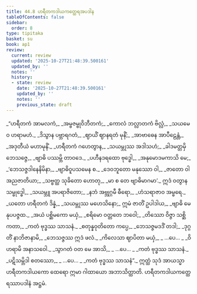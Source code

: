 ```yaml
---
title: 44.8 ဟရီတကဒါယကတ္ထေရအပဒါန
tableOfContents: false
sidebar:
  order: 8
type: tipitaka
basket: su
book: ap1
review:
  current: review
  updated: '2025-10-27T21:48:39.500161'
  updated_by: ''
  notes: ''
  history:
  - state: review
    date: '2025-10-27T21:48:39.500161'
    updated_by: ''
    notes: ''
    previous_state: draft
---
```



<ReviewStatus review={frontmatter.review} showDetails={true} />

<HypothesisAnnotation frontmatter={frontmatter} />

<DynamicBreadcrumb />

<Division number="60" book="ap1" e="ch" v="20" p="434">

<Paragraph number="5737" type="verses" book="ap1">
_“ဟရီတကံ အာမလကံ,_  
_အမ္ဗဇမ္ဗုဝိဘီတကံ;_  
_ကောလံ ဘလ္လာတကံ ဗိလ္လံ,_  
_သယမေဝ ဟရာမဟံ._  

</Paragraph>

</Division>
<Division number="61" book="ap1" e="ch" v="20" p="434">

<Paragraph number="5738" type="verses" book="ap1">
_ဒိသွာန ပဗ္ဘာရဂတံ,_  
_ဈာယိံ ဈာနရတံ မုနိံ;_  
_အာဗာဓေန အာပီဠေန္တံ,_  
_အဒုတီယံ မဟာမုနိံ._  

</Paragraph>

</Division>
<Division number="62" book="ap1" e="ch" v="20" p="434">

<Paragraph number="5739" type="verses" book="ap1">
_ဟရီတကံ ဂဟေတွာန,_  
_သယမ္ဘုဿ အဒါသဟံ;_  
_ခါဒမတ္တမှိ ဘေသဇ္ဇေ,_  
_ဗျာဓိ ပဿမ္ဘိ တာဝဒေ._  

</Paragraph>

</Division>
<Division number="63" book="ap1" e="ch" v="20" p="434">

<Paragraph number="5740" type="verses" book="ap1">
_ပဟီနဒရထော ဗုဒ္ဓေါ,_  
_အနုမောဒမကာသိ မေ;_  
_‘ဘေသဇ္ဇဒါနေနိမိနာ,_  
_ဗျာဓိဝူပသမေန စ._  

</Paragraph>

</Division>
<Division number="64" book="ap1" e="ch" v="20" p="434">

<Paragraph number="5741" type="verses" book="ap1">
_ဒေဝဘူတော မနုဿော ဝါ,_  
_ဇာတော ဝါ အညဇာတိယာ;_  
_သဗ္ဗတ္ထ သုခိတော ဟောတု,_  
_မာ စ တေ ဗျာဓိမာဂမာ’._  

</Paragraph>

</Division>
<Division number="65" book="ap1" e="ch" v="20" p="434">

<Paragraph number="5742" type="verses" book="ap1">
ဣဒံ ဝတွာန သမ္ဗုဒ္ဓေါ,_  
_သယမ္ဘူ အပရာဇိတော;_  
_နဘံ အဗ္ဘုဂ္ဂမီ ဓီရော,_  
_ဟံသရာဇာဝ အမ္ဗရေ._  

</Paragraph>

</Division>
<Division number="66" book="ap1" e="ch" v="20" p="434">

<Paragraph number="5743" type="verses" book="ap1">
_ယတော ဟရီတကံ ဒိန္နံ,_  
_သယမ္ဘုဿ မဟေသိနော;_  
ဣမံ ဇာတိံ ဥပါဒါယ,_  
_ဗျာဓိ မေ နုပပဇ္ဇထ._  

</Paragraph>

</Division>
<Division number="67" book="ap1" e="ch" v="20" p="434">

<Paragraph number="5744" type="verses" book="ap1">
_အယံ ပစ္ဆိမကော မယှံ,_  
_စရိမော ဝတ္တတေ ဘဝေါ;_  
_တိဿော ဝိဇ္ဇာ သစ္ဆိကတာ,_  
_ကတံ ဗုဒ္ဓဿ သာသနံ._  

</Paragraph>

</Division>
<Division number="68" book="ap1" e="ch" v="20" p="434">

<Paragraph number="5745" type="verses" book="ap1">
_စတုန္နဝုတိတော ကပ္ပေ,_  
_ဘေသဇ္ဇမဒဒိံ တဒါ;_  
_ဒုဂ္ဂတိံ နာဘိဇာနာမိ,_  
_ဘေသဇ္ဇဿ ဣဒံ ဖလံ._  

</Paragraph>

</Division>
<Division number="69" book="ap1" e="ch" v="20" p="434">

<Paragraph number="5746" type="verses" book="ap1">
_ကိလေသာ ဈာပိတာ မယှံ,_  
_ …ပေ… _  
_ဝိဟရာမိ အနာသဝေါ._  

</Paragraph>

</Division>
<Division number="70" book="ap1" e="ch" v="20" p="434">

<Paragraph number="5747" type="verses" book="ap1">
_သွာဂတံ ဝတ မေ အာသိ,_  
_ …ပေ… _  
_ကတံ ဗုဒ္ဓဿ သာသနံ._  

</Paragraph>

</Division>
<Division number="71" book="ap1" e="ch" v="20" p="434">

<Paragraph number="5748" type="verses" book="ap1">
_ပဋိသမ္ဘိဒါ စတဿော,_  
_ …ပေ… _  
_ကတံ ဗုဒ္ဓဿ သာသနံ”._  

</Paragraph>

<Paragraph number="5749" book="ap1">
ဣတ္ထံ သုဒံ အာယသ္မာ ဟရီတကဒါယကော ထေရော ဣမာ ဂါထာယော အဘာသိတ္ထာတိ.

</Paragraph>
</Division>

<Paragraph number="5750" type="center" book="ap1">
ဟရီတကဒါယကတ္ထေရဿာပဒါနံ အဋ္ဌမံ.
</Paragraph>